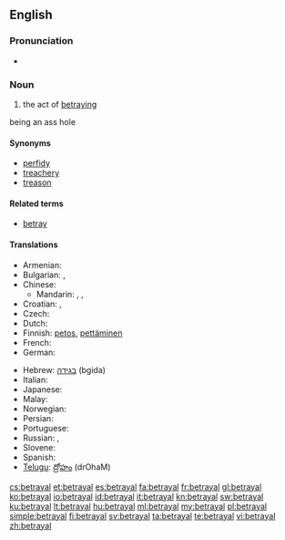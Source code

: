 ==English==

===Pronunciation===
* {{rhymes|eɪəl}}

===Noun===
{{en-noun}}

# the act of [[betray]]ing
being an ass hole
====Synonyms====
* [[perfidy]]
* [[treachery]]
* [[treason]]

====Related terms====
* [[betray]]

====Translations====
{{trans-top|act of betraying}}
* Armenian: {{t-|hy|դավաճանություն|tr=davač̣anut'yun}}
* Bulgarian: {{t+|bg|измяна|f}},  {{t|bg|предателство|n}}
* Chinese:
** Mandarin: {{t|cmn|背叛|tr=bèipàn|sc=Hani}}, {{t|cmn|出賣|sc=Hani}}, {{t|cmn|出卖|tr=chūmài|sc=Hani}}
* Croatian: {{t-|hr|izdaja|f|alt=ȉzdaja}}, {{t|hr|izdajstvo|n|alt=ìzdājstvo}}
* Czech: {{t-|cs|zrada|f}}
* Dutch: {{t+|nl|verraad|n}}
* Finnish: [[petos]], [[pettäminen]]
* French: {{t+|fr|trahison|m}}
* German: {{t+|de|Verrat|m}}
{{trans-mid}}
* Hebrew: [[בגידה]] (bgida) {{f}}
* Italian: {{t+|it|tradimento|m}}
* Japanese: {{t|ja|裏切り (uragiri)}}
* Malay: {{t|ms|pengkhianatan}}
* Norwegian: {{t|no|forræderi|n}}
* Persian: {{t|fa|خیانت|sc=fa-Arab}}
* Portuguese: {{t+|pt|traição|f}}
* Russian: {{t+|ru|измена|f|tr=izm'éna}}, {{t+|ru|предательство|n|tr=pr'edát'el'stvo}}
* Slovene: {{t+|sl|izdaja|f}}
* Spanish: {{t+|es|traición}}
* [[Telugu]]: [[ద్రోహం]] (drOhaM)
{{trans-bottom}}

[[cs:betrayal]]
[[et:betrayal]]
[[es:betrayal]]
[[fa:betrayal]]
[[fr:betrayal]]
[[gl:betrayal]]
[[ko:betrayal]]
[[io:betrayal]]
[[id:betrayal]]
[[it:betrayal]]
[[kn:betrayal]]
[[sw:betrayal]]
[[ku:betrayal]]
[[lt:betrayal]]
[[hu:betrayal]]
[[ml:betrayal]]
[[my:betrayal]]
[[pl:betrayal]]
[[simple:betrayal]]
[[fi:betrayal]]
[[sv:betrayal]]
[[ta:betrayal]]
[[te:betrayal]]
[[vi:betrayal]]
[[zh:betrayal]]